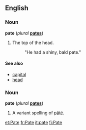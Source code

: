 ==English==
===Noun===
'''pate''' (''plural'' '''[[pates]]''')

#The top of the head.
#: "He had a shiny, bald pate."

====See also====
*[[capital]]
*[[head]]

===Noun===
'''pate''' (''plural'' '''[[pates]]''')

#A variant spelling of [[pâté]].

[[et:Pate]]
[[fr:Pate]]
[[it:pate]]
[[fi:Pate]]